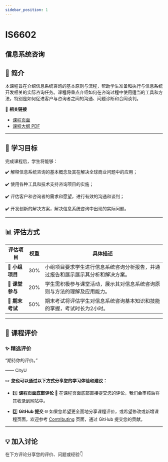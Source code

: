 ```yaml
---
sidebar_position: 1
---
```


# IS6602
## 信息系统咨询

## **📘 简介**
本课程旨在介绍信息系统咨询的基本原则与流程，帮助学生准备和执行与信息系统开发相关的实际咨询任务。课程将重点介绍如何在咨询过程中使用适当的工具和方法，特别是如何促进客户与咨询者之间的沟通、问题诊断和合同谈判。

🔗 **相关链接**
- [课程页面](https://www.cityu.edu.hk/catalogue/pg/202526/course/IS6602.htm)
- [课程大纲 PDF](https://www.cityu.edu.hk/catalogue/pg/202526/course/IS6602.pdf)

---

## **🎯 学习目标**

完成课程后，学生将能够：

✔️ 解释信息系统咨询的基本概念及其在解决全球商业问题中的应用；

✔️ 使用各种工具和技术支持咨询项目的实施；

✔️ 评估客户和咨询者的需求和愿望，进行有效的沟通和谈判；

✔️ 开发创新的解决方案，解决信息系统咨询中出现的实际问题。

---

## **📊 评估方式**

| **评估项目**          | **权重** | **具体描述**                                                                                       |
|----------------------|---------|---------------------------------------------------------------------------------------------------|
| **📄 小组项目**       | 30%     | 小组项目要求学生进行信息系统咨询分析报告，并通过报告和展示展示其分析和解决方案。                 |
| **📄 课堂参与**       | 20%     | 学生需积极参与课堂活动，展示其对信息系统咨询原则与方法的理解及应用能力。                       |
| **📝 期末考试**       | 50%     | 期末考试将评估学生对信息系统咨询基本知识和技能的掌握，考试时长为2小时。                         |

---

## **💬 课程评价**

### ✨ **精选评价**
<div className={commentStyles.commentBox}>
    <p className={commentStyles.commentText}>
        “期待你的评价。”
    </p>
    <p className={commentStyles.commentAuthor}>—— CityU</p>
</div>

✏️ **您也可以通过以下方式分享您的学习体验和建议：**

- 1️⃣ **课程页面底部评论**
💬 在课程页面底部直接提交您的评论，我们会审核后将其收录到网站中。

- 2️⃣ **GitHub 提交**
🌐 如果您希望更全面地分享课程评价，或希望修改或新增课程页面，欢迎参考 [Contributing](/contributing) 页面，通过 GitHub 提交您的贡献。


---

## **💡 加入讨论**

在下方评论分享您的评价、问题或经验👇
<Utterances />
